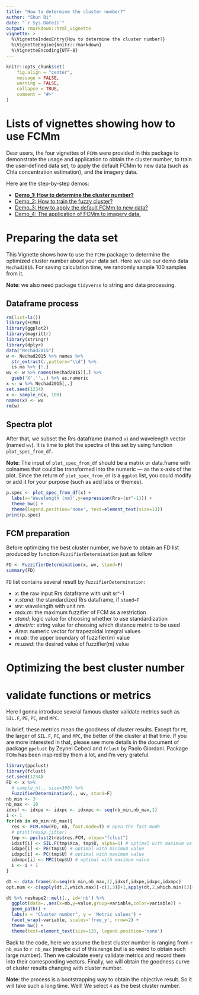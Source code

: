 ```yaml
---
title: "How to determine the cluster number?"
author: "Shun Bi"
date: "`r Sys.Date()`"
output: rmarkdown::html_vignette
vignette: >
  %\VignetteIndexEntry{How to determine the cluster number?}
  %\VignetteEngine{knitr::rmarkdown}
  %\VignetteEncoding{UTF-8}
---
```


```r
knitr::opts_chunk$set(
	fig.align = "center",
	message = FALSE,
	warning = FALSE,
	collapse = TRUE,
	comment = "#>"
)
```

# Lists of vignettes showing how to use FCMm

Dear users, the four vignettes of `FCMm` were provided in this package to demonstrate the usage and application to obtain the cluster number, to train the user-defined data set, to apply the default FCMm to new data (such as Chla concentration estimation), and the imagery data.

Here are the step-by-step demos:

 - [**Demo_1: How to determine the cluster number?**](./doc/Cluster_number_determination.html)
 - [Demo_2: How to train the fuzzy cluster?](./doc/Fuzzy_cluster_training.html)
 - [Demo_3: How to apply the default FCMm to new data?](./doc/New_Data_Running_FCMm.html)
 - [Demo_4: The application of FCMm to imagery data.](./doc/Raster_Running_FCMm.html)

# Preparing the data set

This Vignette shows how to use the `FCMm` package to determine the optimized cluster number about your data set. Here we use our demo data `Nechad2015`. For saving calculation time, we randomly sample 100 samples from it.

**Note**: we also need package `tidyverse` to string and data processing.

## Dataframe process

```r
rm(list=ls())
library(FCMm)
library(ggplot2)
library(magrittr)
library(stringr)
library(dplyr)
data("Nechad2015")
w <- Nechad2015 %>% names %>%
  str_extract(.,pattern="\\d") %>%
  is.na %>% {!.}
wv <- w %>% names(Nechad2015)[.] %>%
  gsub('X','',.) %>% as.numeric
x <- w %>% Nechad2015[,.]
set.seed(1234)
x <- sample_n(x, 100)
names(x) <- wv
rm(w)
```

## Spectra plot

After that, we subset the Rrs dataframe (named `x`) and wavelength vector (named `wv`). It is time to plot the spectra of this set by using function `plot_spec_from_df`.

**Note**: The input of `plot_spec_from_df` should be a matrix or data.frame with colnames that could be transformed into the numeric --- as the x-axis of the plot. Since the return of `plot_spec_from_df` is a `ggplot` list, you could modify or add it for your purpose (such as add labs or themes).

```r
p.spec <- plot_spec_from_df(x) + 
  labs(x='Wavelength (nm)',y=expression(Rrs~(sr^-1))) + 
  theme_bw() + 
  theme(legend.position='none', text=element_text(size=13))
print(p.spec)
```

## FCM preparation

Before optimizing the best cluster number, we have to obtain an FD list produced by function `FuzzifierDetermination` just as follow

```r
FD <- FuzzifierDetermination(x, wv, stand=F)
summary(FD)
```

`FD` list contains several result by `FuzzifierDetermination`:

 - *x*: the raw input Rrs dataframe with unit sr^-1
 - *x.stand*: the standardized Rrs dataframe, if `stand=F`
 - *wv*: wavelength with unit nm
 - *max.m*: the maximum fuzzifier of FCM as a restriction
 - *stand*: logic value for choosing whether to use standardization
 - *dmetric*: string value for choosing which distance metric to be used
 - *Area*: numeric vector for trapezoidal integral values
 - *m.ub*: the upper boundary of fuzzifier(m) value
 - *m.used*: the desired value of fuzzifier(m) value

# Optimizing the best cluster number

# validate functions or metrics

Here I gonna introduce several famous cluster validate metrics such as `SIL.F`, `PE`, `PC`, and `MPC`.

In brief, these metrics mean the goodness of cluster results. Except for `PE`, the larger of `SIL.F`,  `PC`, and `MPC`, the better of the cluster at that time. If you are more interested in that, please see more details in the document of package `ppclust` by Zeynel Cebeci and `fclust` by Paolo Giordani. Package `FCMm` has been inspired by them a lot, and I'm very grateful.

```r
library(ppclust)
library(fclust)
set.seed(1234)
FD <- x %>% 
  # sample_n(., size=300) %>%
  FuzzifierDetermination(., wv, stand=F)
nb_min <- 3
nb_max <- 10
idxsf <- idxpe <- idxpc <- idxmpc <- seq(nb_min,nb_max,1)
i <- 1
for(nb in nb_min:nb_max){
  res <- FCM.new(FD, nb, fast.mode=T) # open the fast mode
  # print(res$p.jitter)
  tmp <- ppclust2(res$res.FCM, otype="fclust")
  idxsf[i] <- SIL.F(tmp$Xca, tmp$U, alpha=1) # optimal with maximum value
  idxpe[i] <- PE(tmp$U) # optimal with minimum value
  idxpc[i] <- PC(tmp$U) # optimal with maximum value
  idxmpc[i] <- MPC(tmp$U) # optimal with maximum value
  i <- i + 1
}

dt <- data.frame(nb=seq(nb_min,nb_max,1),idxsf,idxpe,idxpc,idxmpc)
opt.num <- c(apply(dt,2,which.max)[-c(1,3)]+1,apply(dt,2,which.min)[3]+1)

dt %>% reshape2::melt(., id='nb') %>% 
  ggplot(data=.,aes(x=nb,y=value,group=variable,color=variable)) + 
  geom_path() + 
  labs(x = "Cluster number", y = 'Metric values') +
  facet_wrap(~variable, scales='free_y', nrow=2) + 
  theme_bw() + 
  theme(text=element_text(size=13), legend.position='none')
```

Back to the code, here we assume the best cluster number is ranging from `r nb_min` to `r nb_max` (maybe out of this range but is so weird to obtain such large number). Then we calculate every validate metrics and record them into their corresponding vectors. Finally, we will obtain the goodness curve of cluster results changing with cluster number.

**Note**: the process is a bootstrapping way to obtain the objective result. So it will take such a long time. Well! We select `4` as the best cluster number.
